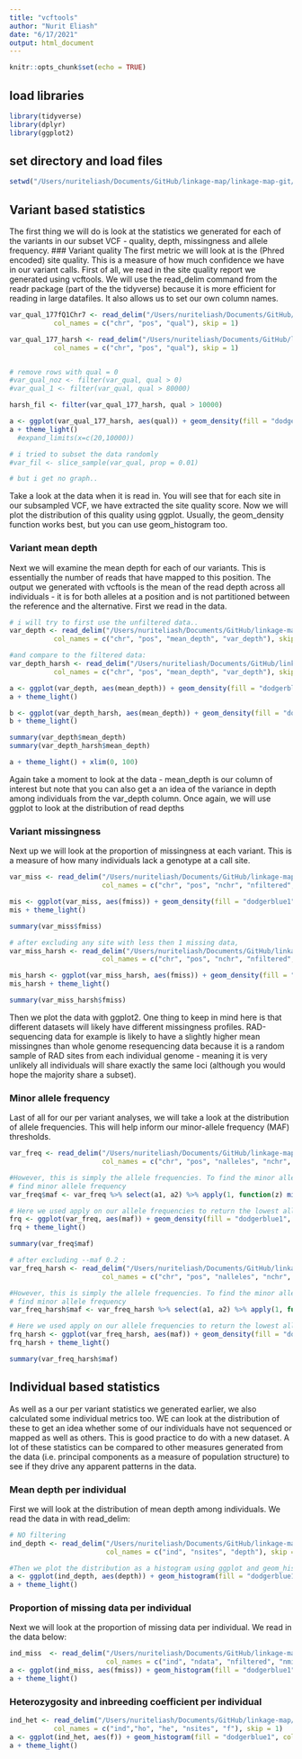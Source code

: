 ```yaml
---
title: "vcftools"
author: "Nurit Eliash"
date: "6/17/2021"
output: html_document
---
```


```r
knitr::opts_chunk$set(echo = TRUE)
```

## load libraries
```r
library(tidyverse)
library(dplyr)
library(ggplot2)
```

## set directory and load files
```r
setwd("/Users/nuriteliash/Documents/GitHub/linkage-map/linkage-map-git/data/vcftools_177fam")


```

## Variant based statistics
The first thing we will do is look at the statistics we generated for each of the variants in our subset VCF - quality, depth, missingness and allele frequency.
### Variant quality
The first metric we will look at is the (Phred encoded) site quality. This is a measure of how much confidence we have in our variant calls. First of all, we read in the site quality report we generated using vcftools. We will use the read_delim command from the readr package (part of the the tidyverse) because it is more efficient for reading in large datafiles. It also allows us to set our own column names.
```r
var_qual_177fQ1Chr7 <- read_delim("/Users/nuriteliash/Documents/GitHub/linkage-map/linkage-map-git/data/vcftools_177fam/177fQ1Chr7.lqual", delim = "\t",
           col_names = c("chr", "pos", "qual"), skip = 1)

var_qual_177_harsh <- read_delim("/Users/nuriteliash/Documents/GitHub/linkage-map/linkage-map-git/data/vcftools_177fam/177_Q20BIALLDP5mis1maf0.2Chr7.lqual", delim = "\t",
           col_names = c("chr", "pos", "qual"), skip = 1)


# remove rows with qual = 0
#var_qual_noz <- filter(var_qual, qual > 0)
#var_qual_1 <- filter(var_qual, qual > 80000)

harsh_fil <- filter(var_qual_177_harsh, qual > 10000)

a <- ggplot(var_qual_177_harsh, aes(qual)) + geom_density(fill = "dodgerblue1", colour = "black", alpha = 0.3)
a + theme_light() 
  #expand_limits(x=c(20,10000)) 

# i tried to subset the data randomly
#var_fil <- slice_sample(var_qual, prop = 0.01) 

# but i get no graph.. 
```
Take a look at the data when it is read in. You will see that for each site in our subsampled VCF, we have extracted the site quality score. Now we will plot the distribution of this quality using ggplot. Usually, the geom_density function works best, but you can use geom_histogram too.

### Variant mean depth
Next we will examine the mean depth for each of our variants. This is essentially the number of reads that have mapped to this position. The output we generated with vcftools is the mean of the read depth across all individuals - it is for both alleles at a position and is not partitioned between the reference and the alternative. First we read in the data.
```r
# i will try to first use the unfiltered data..
var_depth <- read_delim("/Users/nuriteliash/Documents/GitHub/linkage-map/linkage-map-git/data/vcftools_177fam/177fChr7.ldepth.mean", delim = "\t",
           col_names = c("chr", "pos", "mean_depth", "var_depth"), skip = 1)

#and compare to the filtered data:
var_depth_harsh <- read_delim("/Users/nuriteliash/Documents/GitHub/linkage-map/linkage-map-git/data/vcftools_177fam/177_Q20BIALLDP5mis1maf0.2Chr7.ldepth.mean", delim = "\t",
           col_names = c("chr", "pos", "mean_depth", "var_depth"), skip = 1)

a <- ggplot(var_depth, aes(mean_depth)) + geom_density(fill = "dodgerblue1", colour = "black", alpha = 0.3)
a + theme_light()

b <- ggplot(var_depth_harsh, aes(mean_depth)) + geom_density(fill = "dodgerblue1", colour = "black", alpha = 0.3)
b + theme_light()

summary(var_depth$mean_depth)
summary(var_depth_harsh$mean_depth)

a + theme_light() + xlim(0, 100)
```
Again take a moment to look at the data - mean_depth is our column of interest but note that you can also get a an idea of the variance in depth among individuals from the var_depth column. Once again, we will use ggplot to look at the distribution of read depths

### Variant missingness
Next up we will look at the proportion of missingness at each variant. This is a measure of how many individuals lack a genotype at a call site.
```r
var_miss <- read_delim("/Users/nuriteliash/Documents/GitHub/linkage-map/linkage-map-git/data/vcftools_177fam/177fChr7.lmiss", delim = "\t",
                       col_names = c("chr", "pos", "nchr", "nfiltered", "nmiss", "fmiss"), skip = 1)

mis <- ggplot(var_miss, aes(fmiss)) + geom_density(fill = "dodgerblue1", colour = "black", alpha = 0.3)
mis + theme_light()

summary(var_miss$fmiss)

# after excluding any site with less then 1 missing data,  
var_miss_harsh <- read_delim("/Users/nuriteliash/Documents/GitHub/linkage-map/linkage-map-git/data/vcftools_177fam/177_Q20BIALLDP5mis1maf0.2Chr7.lmiss", delim = "\t",
                       col_names = c("chr", "pos", "nchr", "nfiltered", "nmiss", "fmiss"), skip = 1)

mis_harsh <- ggplot(var_miss_harsh, aes(fmiss)) + geom_density(fill = "dodgerblue1", colour = "black", alpha = 0.3)
mis_harsh + theme_light()

summary(var_miss_harsh$fmiss)
```
Then we plot the data with ggplot2. One thing to keep in mind here is that different datasets will likely have different missingness profiles. RAD-sequencing data for example is likely to have a slightly higher mean missingnes than whole genome resequencing data because it is a random sample of RAD sites from each individual genome - meaning it is very unlikely all individuals will share exactly the same loci (although you would hope the majority share a subset).

### Minor allele frequency
Last of all for our per variant analyses, we will take a look at the distribution of allele frequencies. This will help inform our minor-allele frequency (MAF) thresholds. 
```r
var_freq <- read_delim("/Users/nuriteliash/Documents/GitHub/linkage-map/linkage-map-git/data/vcftools_177fam/177fChr7.frq", delim = "\t",
                       col_names = c("chr", "pos", "nalleles", "nchr", "a1", "a2"), skip = 1)

#However, this is simply the allele frequencies. To find the minor allele frequency at each site, we need to use a bit of dplyr based code.
# find minor allele frequency
var_freq$maf <- var_freq %>% select(a1, a2) %>% apply(1, function(z) min(z))

# Here we used apply on our allele frequencies to return the lowest allele frequency at each variant. We then added these to our dataframe as the variable maf. Next we will plot the distribution.
frq <- ggplot(var_freq, aes(maf)) + geom_density(fill = "dodgerblue1", colour = "black", alpha = 0.3)
frq + theme_light()

summary(var_freq$maf)

# after excluding --maf 0.2 :
var_freq_harsh <- read_delim("/Users/nuriteliash/Documents/GitHub/linkage-map/linkage-map-git/data/vcftools_177fam/177_Q20BIALLDP5mis1maf0.2Chr7.frq", delim = "\t",
                       col_names = c("chr", "pos", "nalleles", "nchr", "a1", "a2"), skip = 1)

#However, this is simply the allele frequencies. To find the minor allele frequency at each site, we need to use a bit of dplyr based code.
# find minor allele frequency
var_freq_harsh$maf <- var_freq_harsh %>% select(a1, a2) %>% apply(1, function(z) min(z))

# Here we used apply on our allele frequencies to return the lowest allele frequency at each variant. We then added these to our dataframe as the variable maf. Next we will plot the distribution.
frq_harsh <- ggplot(var_freq_harsh, aes(maf)) + geom_density(fill = "dodgerblue1", colour = "black", alpha = 0.3)
frq_harsh + theme_light()

summary(var_freq_harsh$maf)
```

## Individual based statistics
As well as a our per variant statistics we generated earlier, we also calculated some individual metrics too. WE can look at the distribution of these to get an idea whether some of our individuals have not sequenced or mapped as well as others. This is good practice to do with a new dataset. A lot of these statistics can be compared to other measures generated from the data (i.e. principal components as a measure of population structure) to see if they drive any apparent patterns in the data.

### Mean depth per individual
First we will look at the distribution of mean depth among individuals. We read the data in with read_delim:
```r
# NO filtering
ind_depth <- read_delim("/Users/nuriteliash/Documents/GitHub/linkage-map/linkage-map-git/data/vcftools_177fam/177fChr7.idepth", delim = "\t",
                        col_names = c("ind", "nsites", "depth"), skip = 1)

#Then we plot the distribution as a histogram using ggplot and geom_hist.
a <- ggplot(ind_depth, aes(depth)) + geom_histogram(fill = "dodgerblue1", colour = "black", alpha = 0.3)
a + theme_light()
```

### Proportion of missing data per individual
Next we will look at the proportion of missing data per individual. We read in the data below:
```r
ind_miss  <- read_delim("/Users/nuriteliash/Documents/GitHub/linkage-map/linkage-map-git/data/vcftools_177fam/177fChr7.imiss", delim = "\t",
                        col_names = c("ind", "ndata", "nfiltered", "nmiss", "fmiss"), skip = 1)
a <- ggplot(ind_miss, aes(fmiss)) + geom_histogram(fill = "dodgerblue1", colour = "black", alpha = 0.3)
a + theme_light()
```

### Heterozygosity and inbreeding coefficient per individual
```r
ind_het <- read_delim("/Users/nuriteliash/Documents/GitHub/linkage-map/linkage-map-git/data/vcftools_177fam/177fChr7.het", delim = "\t",
           col_names = c("ind","ho", "he", "nsites", "f"), skip = 1)
a <- ggplot(ind_het, aes(f)) + geom_histogram(fill = "dodgerblue1", colour = "black", alpha = 0.3)
a + theme_light()

```




